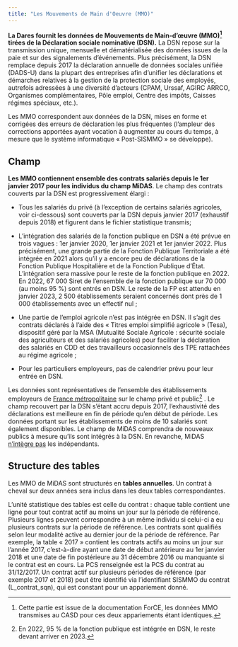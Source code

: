 ```yaml
---
title: "Les Mouvements de Main d'Oeuvre (MMO)"
---
```


**La Dares fournit les données de Mouvements de Main-d'œuvre (MMO)[^1] tirées de la Déclaration sociale nominative (DSN).** La DSN repose sur la transmission unique, mensuelle et dématérialisée des données issues de la paie et sur des signalements d'événements. Plus précisément, la DSN remplace depuis 2017 la déclaration annuelle de données sociales unifiée (DADS-U) dans la plupart des entreprises afin d'unifier les déclarations et démarches relatives à la gestion de la protection sociale des employés, autrefois adressées à une diversité d'acteurs (CPAM, Urssaf, AGIRC ARRCO, Organismes complémentaires, Pôle emploi, Centre des impôts, Caisses régimes spéciaux, etc.).

[^1]: Cette partie est issue de la documentation ForCE, les données MMO transmises au CASD pour ces deux appariements étant identiques.

Les MMO correspondent aux données de la DSN, mises en forme et corrigées des erreurs de déclaration les plus fréquentes (l'ampleur des corrections apportées ayant vocation à augmenter au cours du temps, à mesure que le système informatique « Post-SISMMO » se développe).

## Champ

**Les MMO contiennent ensemble des contrats salariés depuis le 1er janvier 2017 pour les individus du champ MiDAS**. Le champ des contrats couverts par la DSN est progressivement élargi :

-   Tous les salariés du privé (à l'exception de certains salariés agricoles, voir ci-dessous) sont couverts par la DSN depuis janvier 2017 (exhaustif depuis 2018) et figurent dans le fichier statistique transmis;

-   L'intégration des salariés de la fonction publique en DSN a été prévue en trois vagues : 1er janvier 2020, 1er janvier 2021 et 1er janvier 2022. Plus précisément, une grande partie de la Fonction Publique Territoriale a été intégrée en 2021 alors qu'il y a encore peu de déclarations de la Fonction Publique Hospitalière et de la Fonction Publique d'État. L'intégration sera massive pour le reste de la fonction publique en 2022. En 2022, 67 000 Siret de l'ensemble de la fonction publique sur 70 000 (au moins 95 %) sont entrés en DSN. Le reste de la FP est attendu en janvier 2023, 2 500 établissements seraient concernés dont près de 1 000 établissements avec un effectif nul ;

-   Une partie de l'emploi agricole n'est pas intégrée en DSN. Il s'agit des contrats déclarés à l'aide des « Titres emploi simplifié agricole » (Tesa), dispositif géré par la MSA (Mutualité Sociale Agricole : sécurité sociale des agriculteurs et des salariés agricoles) pour faciliter la déclaration des salariés en CDD et des travailleurs occasionnels des TPE rattachées au régime agricole ;

-   Pour les particuliers employeurs, pas de calendrier prévu pour leur entrée en DSN.

Les données sont représentatives de l'ensemble des établissements employeurs de [France métropolitaine]{.underline} sur le champ privé et public[^2] . Le champ recouvert par la DSN s'étant accru depuis 2017, l'exhaustivité des déclarations est meilleure en fin de période qu'en début de période. Les données portant sur les établissements de moins de 10 salariés sont également disponibles. Le champ de MiDAS comprendra de nouveaux publics à mesure qu'ils sont intégrés à la DSN. En revanche, MiDAS [n'intègre pas]{.underline} les indépendants.

[^2]: En 2022, 95 % de la fonction publique est intégrée en DSN, le reste devant arriver en 2023.

## Structure des tables

Les MMO de MiDAS sont structurés en **tables annuelles**. Un contrat à cheval sur deux années sera inclus dans les deux tables correspondantes.

L'unité statistique des tables est celle du contrat : chaque table contient une ligne pour tout contrat actif au moins un jour sur la période de référence. Plusieurs lignes peuvent correspondre à un même individu si celui-ci a eu plusieurs contrats sur la période de référence. Les contrats sont qualifiés selon leur modalité active au dernier jour de la période de référence. Par exemple, la table « 2017 » contient les contrats actifs au moins un jour sur l'année 2017, c'est-à-dire ayant une date de début antérieure au 1er janvier 2018 et une date de fin postérieure au 31 décembre 2016 ou manquante si le contrat est en cours. La PCS renseignée est la PCS du contrat au 31/12/2017. Un contrat actif sur plusieurs périodes de référence (par exemple 2017 et 2018) peut être identifié via l'identifiant SISMMO du contrat (L_contrat_sqn), qui est constant pour un appariement donné.
